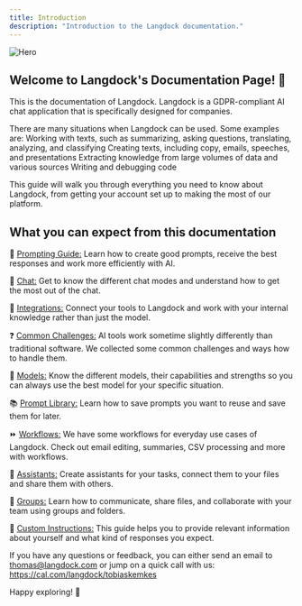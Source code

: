 ```yaml
---
title: Introduction
description: "Introduction to the Langdock documentation."
---
```


<img src="/images/hero.png" alt="Hero" />

## Welcome to Langdock's Documentation Page! 📘

This is the documentation of Langdock. Langdock is a GDPR-compliant AI chat application that is specifically designed for companies.

There are many situations when Langdock can be used. Some examples are:
Working with texts, such as summarizing, asking questions, translating, analyzing, and classifying
Creating texts, including copy, emails, speeches, and presentations
Extracting knowledge from large volumes of data and various sources
Writing and debugging code

This guide will walk you through everything you need to know about Langdock, from getting your account set up to making the most of our platform.

## What you can expect from this documentation

📝 [Prompting Guide:](/prompting) Learn how to create good prompts, receive the best responses and work more efficiently with AI.

💬 [Chat:](/chat) Get to know the different chat modes and understand how to get the most out of the chat.

🔗 [Integrations:](/integrations) Connect your tools to Langdock and work with your internal knowledge rather than just the model.

❓ [Common Challenges:](/common-challenges) AI tools work sometime slightly differently than traditional software. We collected some common challenges and ways how to handle them.

💾 [Models:](/models) Know the different models, their capabilities and strengths so you can always use the best model for your specific situation.

📚 [Prompt Library:](/prompt-library) Learn how to save prompts you want to reuse and save them for later.

⏩ [Workflows:](/workflows) We have some workflows for everyday use cases of Langdock. Check out email editing, summaries, CSV processing and more with workflows.

🤖 [Assistants:](/assistants) Create assistants for your tasks, connect them to your files and share them with others.

👥 [Groups:](/groups) Learn how to communicate, share files, and collaborate with your team using groups and folders.

🔧 [Custom Instructions:](/instructions) This guide helps you to provide relevant information about yourself and what kind of responses you expect.


If you have any questions or feedback, you can either send an email to thomas@langdock.com or jump on a quick call with us: https://cal.com/langdock/tobiaskemkes

Happy exploring! 🎉


